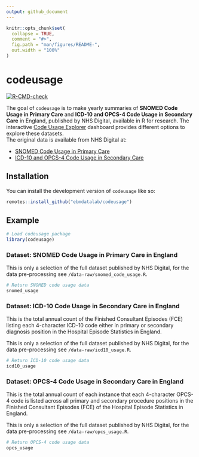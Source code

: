 ```yaml
---
output: github_document
---
```


<!-- README.md is generated from README.Rmd. Please edit that file -->

```r
knitr::opts_chunk$set(
  collapse = TRUE,
  comment = "#>",
  fig.path = "man/figures/README-",
  out.width = "100%"
)
```

# codeusage

<!-- badges: start -->

[![R-CMD-check](https://github.com/ebmdatalab/codeusage/actions/workflows/R-CMD-check.yaml/badge.svg)](https://github.com/ebmdatalab/codeusage/actions/workflows/R-CMD-check.yaml)

<!-- badges: end -->

The goal of `codeusage` is to make yearly summaries of **SNOMED Code Usage in Primary Care** and **ICD-10 and OPCS-4 Code Usage in Secondary Care** in England, published by NHS Digital, available in R for research.
The interactive [Code Usage Explorer](https://milanwiedemann.shinyapps.io/codeusage/) dashboard provides different options to explore these datasets.  
The original data is available from NHS Digital at:

-   [SNOMED Code Usage in Primary Care](https://digital.nhs.uk/data-and-information/publications/statistical/mi-snomed-code-usage-in-primary-care)
-   [ICD-10 and OPCS-4 Code Usage in Secondary Care](https://digital.nhs.uk/data-and-information/publications/statistical/hospital-admitted-patient-care-activity)

## Installation

You can install the development version of `codeusage` like so:

``` r
remotes::install_github("ebmdatalab/codeusage")
```

## Example

```r
# Load codeusage package
library(codeusage)
```

### Dataset: SNOMED Code Usage in Primary Care in England

This is only a selection of the full dataset published by NHS Digital, for the data pre-processing see `/data-raw/snomed_code_usage.R`.

```r
# Return SNOMED code usage data
snomed_usage
```

### Dataset: ICD-10 Code Usage in Secondary Care in England

This is the total annual count of the Finished Consultant Episodes (FCE) listing each 4-character ICD-10 code either in primary or secondary diagnosis position in the Hospital Episode Statistics in England.

This is only a selection of the full dataset published by NHS Digital, for the data pre-processing see `/data-raw/icd10_usage.R`.

```r
# Return ICD-10 code usage data
icd10_usage
```

### Dataset: OPCS-4 Code Usage in Secondary Care in England

This is the total annual count of each instance that each 4-character OPCS-4 code is listed across all primary and secondary procedure positions in the Finished Consultant Episodes (FCE) of the Hospital Episode Statistics in England.

This is only a selection of the full dataset published by NHS Digital, for the data pre-processing see `/data-raw/opcs_usage.R`.

```r
# Return OPCS-4 code usage data
opcs_usage
```
